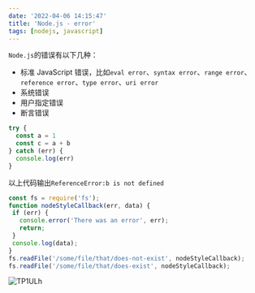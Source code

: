 ```yaml
---
date: '2022-04-06 14:15:47'
title: 'Node.js - error'
tags: [nodejs, javascript]
---
```


`Node.js`的错误有以下几种：

- 标准 JavaScript 错误，比如`eval error`、`syntax error`、`range error`、`reference error`、`type error`、`uri error`
- 系统错误
- 用户指定错误
- 断言错误

```javascript
try {
  const a = 1
  const c = a + b
} catch (err) {
  console.log(err)
}
```

以上代码输出`ReferenceError:b is not defined`


```javascript
const fs = require('fs');
function nodeStyleCallback(err, data) {
 if (err) {
   console.error('There was an error', err);
   return;
 }
 console.log(data);
}
fs.readFile('/some/file/that/does-not-exist', nodeStyleCallback);
fs.readFile('/some/file/that/does-exist', nodeStyleCallback);
```

![TP1ULh](https://cdn.jsdelivr.net/gh/manonicu/pics@master/uPic/TP1ULh.png)
